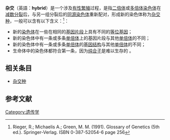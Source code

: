{{Otheruses|subject=生物学名词|other=人类不同种族的婚配|混合 (社会学)}}
'''杂交'''（英語：'''hybrid'''）是一个涉及[[有性繁殖|有性繁殖]]过程，是指[[二倍体|二倍体]]或[[多倍体|多倍体]][[染色体|染色体]]在[[减数分裂|减数分裂]]后，与另一组分裂后的[[同源染色体|同源染色体]]重新配对，形成新的染色体称为[[杂交种|杂交种]]，一般可以含有以下含义：<ref>Rieger, R.; Michaelis A.; Green, M. M. (1991). Glossary of Genetics (5th ed.). Springer-Verlag. ISBN 0-387-52054-6 page 256</ref>：
* 新的[[染色体|染色体]]在一些在相同的[[基因片段|基因片段]]上具有不同的[[等位基因|等位基因]]；
* 新的染色体中有一条或多条[[单倍体|单倍体]]上的基因片段与其他[[单倍体|单倍体]]的不同；
* 新的染色体中有一条或多条[[单倍体|单倍体]]的[[基因结构|基因结构]]与其他[[单倍体|单倍体]]的不同；
* 生命体中的染色体都符合第一条，因为[[纯合子|纯合子]]是难以生存的 。

==相关条目==
*[[杂交种|杂交种]]

==参考文献==
{{reflist}}

[[Category:遗传学|Category:遗传学]]